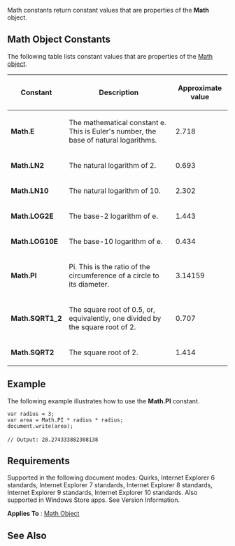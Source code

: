 Math constants return constant values that are properties of the '''Math''' object.


==Math Object Constants==
The following table lists constant values that are properties of the [[Objects/Math|Math object]].

{| class='wikitable'
|-
! Constant
! Description
! Approximate value
|-
| '''Math.E'''
| The mathematical constant e. This is Euler's number, the base of natural logarithms.
| 2.718
|-
| '''Math.LN2'''
| The natural logarithm of 2.
| 0.693
|-
| '''Math.LN10'''
| The natural logarithm of 10.
| 2.302
|-
| '''Math.LOG2E'''
| The base-2 logarithm of e.
| 1.443
|-
| '''Math.LOG10E'''
| The base-10 logarithm of e.
| 0.434
|-
| '''Math.PI'''
| Pi. This is the ratio of the circumference of a circle to its diameter.
| 3.14159
|-
| '''Math.SQRT1_2'''
| The square root of 0.5, or, equivalently, one divided by the square root of 2.
| 0.707
|-
| '''Math.SQRT2'''
| The square root of 2.
| 1.414
|}

==Example==
The following example illustrates how to use the '''Math.PI''' constant.

 var radius = 3;
 var area = Math.PI * radius * radius;
 document.write(area);
 
 // Output: 28.274333882308138

==Requirements==
Supported in the following document modes: Quirks, Internet Explorer 6 standards, Internet Explorer 7 standards, Internet Explorer 8 standards, Internet Explorer 9 standards, Internet Explorer 10 standards. Also supported in Windows Store apps. See Version Information.

'''Applies To''' : [[Objects/Math|Math Object]]


==See Also==

              

              
